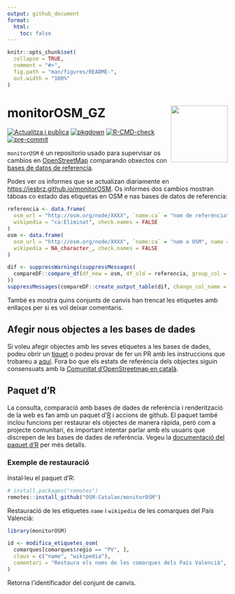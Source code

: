 ```yaml
---
output: github_document
format:
  html:
    toc: false
---
```


<!-- README.md is generated from README.Rmd. Please edit that file -->

```r
knitr::opts_chunk$set(
  collapse = TRUE,
  comment = "#>",
  fig.path = "man/figures/README-",
  out.width = "100%"
)
```

# monitorOSM_GZ <img src='man/figures/logo.png' align="right" height=130/>

<!-- badges: start -->

[![Actualitza i publica](https://github.com/OSM-Catalan/monitorOSM/actions/workflows/quarto-publish.yml/badge.svg)](https://github.com/OSM-Catalan/monitorOSM/actions/workflows/quarto-publish.yml)
[![pkgdown](https://github.com/OSM-Catalan/monitorOSM/actions/workflows/pkgdown.yaml/badge.svg)](https://github.com/OSM-Catalan/monitorOSM/actions/workflows/pkgdown.yaml)
[![R-CMD-check](https://github.com/OSM-Catalan/monitorOSM/actions/workflows/R-CMD-check.yaml/badge.svg)](https://github.com/OSM-Catalan/monitorOSM/actions/workflows/R-CMD-check.yaml) 
[![pre-commit](https://github.com/OSM-Catalan/monitorOSM/actions/workflows/pre-commit.yaml/badge.svg)](https://github.com/OSM-Catalan/monitorOSM/actions/workflows/pre-commit.yaml)
<!-- [![test-coverage](https://github.com/OSM-Catalan/monitorOSM/actions/workflows/test-coverage.yaml/badge.svg)](https://github.com/OSM-Catalan/monitorOSM/actions/workflows/test-coverage.yaml) -->

<!-- badges: end -->

`monitorOSM` é un repositorio usado para supervisar os cambios en [OpenStreetMap](http://www.openstreemap.com)
comparando obxectos con [bases de datos de referencia](https://github.com/jesbrz/monitorOSM/tree/main/data-raw).

Podes ver os informes que se actualizan diariamente en <https://jesbrz.github.io/monitorOSM>. Os informes dos 
cambios mostran táboas co estado das etiquetas en OSM e nas bases de datos de referencia:

```r
referencia <- data.frame(
  osm_url = "http://osm.org/node/XXXX", `name:ca` = "nom de referència", name = "Sense canvis",
  wikipedia = "ca:Eliminat", check.names = FALSE
)
osm <- data.frame(
  osm_url = "http://osm.org/node/XXXX", `name:ca` = "nom a OSM", name = "Sense canvis",
  wikipedia = NA_character_, check.names = FALSE
)

dif <- suppressWarnings(suppressMessages(
  compareDF::compare_df(df_new = osm, df_old = referencia, group_col = "osm_url", stop_on_error = FALSE)
))
suppressMessages(compareDF::create_output_table(dif, change_col_name = "canvi"))
```

També es mostra quins conjunts de canvis han trencat les etiquetes amb enllaços per si es vol deixar comentaris.


## Afegir nous objectes a les bases de dades

Si voleu afegir objectes amb les seves etiquetes a les bases de dades, podeu obrir un
[tiquet](https://github.com/OSM-Catalan/monitorOSM/issues) o podeu provar de fer un PR amb les instruccions que trobareu
a [aquí](https://osm-catalan.github.io/monitorOSM/data-raw/README.html). Fora bo que els estats de referència
dels objectes siguin consensuats amb la 
[Comunitat d'OpenStreetmap en català](https://wiki.openstreetmap.org/wiki/WikiProject_Catalan#Canals_de_comunicaci%C3%B3_i_mitjans_de_difusi%C3%B3).


## Paquet d'R

La consulta, comparació amb bases de dades de referència i renderització de la web es fan amb un paquet
d'[R](https://cran.r-project.org/) i accions de github. El paquet també inclou funcions per restaurar els objectes de
manera ràpida, però com a projecte comunitari, és important intentar parlar amb els usuaris que discrepen de les bases
de dades de referència. Vegeu la [documentació del paquet d'R](https://osm-catalan.github.io/monitorOSM/docs/reference/)
per més detalls.

### Exemple de restauració

Instal·leu el paquet d'R:

``` r
# install.packages("remotes")
remotes::install_github("OSM-Catalan/monitorOSM")
```

Restauració de les etiquetes `name` i `wikipedia` de les comarques del País Valencià:

``` r
library(monitorOSM)

id <- modifica_etiquetes_osm(
  comarques[comarques$regio == "PV", ],
  claus = c("name", "wikipedia"),
  comentari = "Restaura els noms de les comarques dels País Valencià", hashtags = "monitorOSM"
)
```
Retorna l'identificador del conjunt de canvis.
